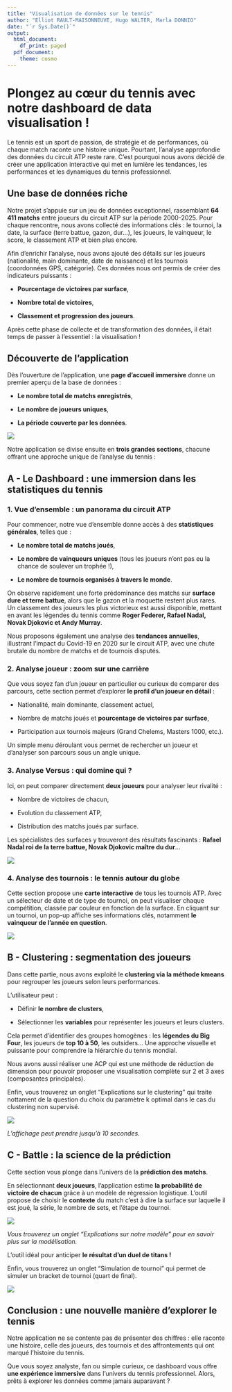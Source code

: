 ```yaml
---
title: "Visualisation de données sur le tennis"
author: "Elliot RAULT-MAISONNEUVE, Hugo WALTER, Marla DONNIO"
date: "`r Sys.Date()`"
output:
  html_document:
    df_print: paged
  pdf_document:
    theme: cosmo
---
```


# Plongez au cœur du tennis avec notre dashboard de data visualisation !

Le tennis est un sport de passion, de stratégie et de performances, où chaque match raconte une histoire unique. Pourtant, l’analyse approfondie des données du circuit ATP reste rare. C'est pourquoi nous avons décidé de créer une application interactive qui met en lumière les tendances, les performances et les dynamiques du tennis professionnel.

## **Une base de données riche**

Notre projet s’appuie sur un jeu de données exceptionnel, rassemblant **64 411 matchs** entre joueurs du circuit ATP sur la période 2000-2025. Pour chaque rencontre, nous avons collecté des informations clés : le tournoi, la date, la surface (terre battue, gazon, dur…), les joueurs, le vainqueur, le score, le classement ATP et bien plus encore.

Afin d'enrichir l'analyse, nous avons ajouté des détails sur les joueurs (nationalité, main dominante, date de naissance) et les tournois (coordonnées GPS, catégorie). Ces données nous ont permis de créer des indicateurs puissants :

-   **Pourcentage de victoires par surface**,

-   **Nombre total de victoires**,

-   **Classement et progression des joueurs**.

Après cette phase de collecte et de transformation des données, il était temps de passer à l’essentiel : la visualisation !

## Découverte de l'application

Dès l’ouverture de l'application, une **page d'accueil immersive** donne un premier aperçu de la base de données :

-   **Le nombre total de matchs enregistrés**,

-   **Le nombre de joueurs uniques**,

-   **La période couverte par les données**.

![](images/clipboard-2139526373.png)

Notre application se divise ensuite en **trois grandes sections**, chacune offrant une approche unique de l'analyse du tennis :

## **A - Le Dashboard : une immersion dans les statistiques du tennis**

### **1. Vue d'ensemble : un panorama du circuit ATP**

Pour commencer, notre vue d’ensemble donne accès à des **statistiques générales**, telles que :

-   **Le nombre total de matchs joués**,

-   **Le nombre de vainqueurs uniques** (tous les joueurs n’ont pas eu la chance de soulever un trophée !),

-   **Le nombre de tournois organisés à travers le monde**.

On observe rapidement une forte prédominance des matchs sur **surface dure et terre battue**, alors que le gazon et la moquette restent plus rares. Un classement des joueurs les plus victorieux est aussi disponible, mettant en avant les légendes du tennis comme **Roger Federer, Rafael Nadal, Novak Djokovic et Andy Murray**.

Nous proposons également une analyse des **tendances annuelles**, illustrant l'impact du Covid-19 en 2020 sur le circuit ATP, avec une chute brutale du nombre de matchs et de tournois disputés.

### **2. Analyse joueur : zoom sur une carrière**

Que vous soyez fan d'un joueur en particulier ou curieux de comparer des parcours, cette section permet d'explorer **le profil d'un joueur en détail** :

-   Nationalité, main dominante, classement actuel,

-   Nombre de matchs joués et **pourcentage de victoires par surface**,

-   Participation aux tournois majeurs (Grand Chelems, Masters 1000, etc.).

Un simple menu déroulant vous permet de rechercher un joueur et d’analyser son parcours sous un angle unique.

### **3. Analyse Versus : qui domine qui ?**

Ici, on peut comparer directement **deux joueurs** pour analyser leur rivalité :

-   Nombre de victoires de chacun,

-   Evolution du classement ATP,

-   Distribution des matchs joués par surface.

Les spécialistes des surfaces y trouveront des résultats fascinants : **Rafael Nadal roi de la terre battue, Novak Djokovic maître du dur**...

![](images/clipboard-1157725115.png)

### **4. Analyse des tournois : le tennis autour du globe**

Cette section propose une **carte interactive** de tous les tournois ATP. Avec un sélecteur de date et de type de tournoi, on peut visualiser chaque compétition, classée par couleur en fonction de la surface. En cliquant sur un tournoi, un pop-up affiche ses informations clés, notamment **le vainqueur de l'année en question**.

![](images/clipboard-3592400937.png)

## **B - Clustering : segmentation des joueurs**

Dans cette partie, nous avons exploité le **clustering via la méthode kmeans** pour regrouper les joueurs selon leurs performances.

L’utilisateur peut :

-   Définir **le nombre de clusters**,

-   Sélectionner les **variables** pour représenter les joueurs et leurs clusters.

Cela permet d’identifier des groupes homogènes : les **légendes du Big Four**, les joueurs de **top 10 à 50**, les outsiders... Une approche visuelle et puissante pour comprendre la hiérarchie du tennis mondial.

Nous avons aussi réaliser une ACP qui est une méthode de réduction de dimension pour pouvoir proposer une visualisation complète sur 2 et 3 axes (composantes principales).

Enfin, vous trouverez un onglet "Explications sur le clustering" qui traite nottament de la question du choix du paramètre k optimal dans le cas du clustering non supervisé.

![](images/clipboard-1557256739.png)

*L'affichage peut prendre jusqu'à 10 secondes.*

## **C - Battle : la science de la prédiction**

Cette section vous plonge dans l’univers de la **prédiction des matchs**.

En sélectionnant **deux joueurs**, l'application estime **la probabilité de victoire de chacun** grâce à un modèle de régression logistique. L'outil propose de choisir le **contexte** du match c'est à dire la surface sur laquelle il est joué, la série, le nombre de sets, et l'étape du tournoi.

![](images/clipboard-2660383406.png)

*Vous trouverez un onglet "Explications sur notre modèle" pour en savoir plus sur la modélisation.*

L'outil idéal pour anticiper **le résultat d'un duel de titans !**

Enfin, vous trouverez un onglet "Simulation de tournoi" qui permet de simuler un bracket de tournoi (quart de final).

![](images/clipboard-146137.png)

## **Conclusion : une nouvelle manière d'explorer le tennis**

Notre application ne se contente pas de présenter des chiffres : elle raconte une histoire, celle des joueurs, des tournois et des affrontements qui ont marqué l'histoire du tennis.

Que vous soyez analyste, fan ou simple curieux, ce dashboard vous offre **une expérience immersive** dans l’univers du tennis professionnel. Alors, prêts à explorer les données comme jamais auparavant ?
